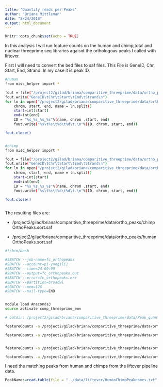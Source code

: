 ```yaml
---
title: "Quantify reads per Peaks"
author: "Briana Mittleman"
date: "8/24/2018"
output: html_document
---
```


```r
knitr::opts_chunk$set(echo = TRUE)
```

In this analysis I will run feature counts on the human and chimp,total and nuclear threeprime seq libraries agaisnt the orthologous peaks I called with liftover. 

First I will need to convert the bed files to saf files. This File is GeneID, Chr, Start, End, Strand. In my case it is peak ID.  

```bash

#human
from misc_helper import *

fout = file("/project2/gilad/briana/comparitive_threeprime/data/ortho_peaks/humanOrthoPeaks.sort.SAF",'w')
fout.write("GeneID\tChr\tStart\tEnd\tStrand\n")
for ln in open("/project2/gilad/briana/comparitive_threeprime/data/ortho_peaks/humanOrthoPeaks.sort.bed"):
    chrom, start, end, name = ln.split()
    start=int(start)
    end=int(end)
    ID = "%s_%s_%s_%s"%(name, chrom ,start, end)
    fout.write("%s\t%s\t%d\t%d\t.\n"%(ID, chrom, start, end))

fout.close()


#chimp
from misc_helper import *

fout = file("/project2/gilad/briana/comparitive_threeprime/data/ortho_peaks/chimpOrthoPeaks.sort.SAF",'w')
fout.write("GeneID\tChr\tStart\tEnd\tStrand\n")
for ln in open("/project2/gilad/briana/comparitive_threeprime/data/ortho_peaks/chimpOrthoPeaks.sort.bed"):
    chrom, start, end, name = ln.split()
    start=int(start)
    end=int(end)
    ID = "%s_%s_%s_%s"%(name, chrom ,start, end)
    fout.write("%s\t%s\t%d\t%d\t.\n"%(ID, chrom, start, end))

fout.close()



```

The resulting files are:  

* /project2/gilad/briana/comparitive_threeprime/data/ortho_peaks/chimpOrthoPeaks.sort.saf  

* /project2/gilad/briana/comparitive_threeprime/data/ortho_peaks/humanOrthoPeaks.sort.saf


```bash
#!/bin/bash

#SBATCH --job-name=fc_orthopeaks
#SBATCH --account=pi-yangili1
#SBATCH --time=24:00:00
#SBATCH --output=fc_orthopeaks.out
#SBATCH --error=fc_orthopeaks.err
#SBATCH --partition=broadwl
#SBATCH --mem=12G
#SBATCH --mail-type=END


module load Anaconda3
source activate comp_threeprime_env

# outdir: /project2/gilad/briana/comparitive_threeprime/data/Peak_quant

featureCounts -a /project2/gilad/briana/comparitive_threeprime/data/ortho_peaks/humanOrthoPeaks.sort.saf -F SAF -o /project2/gilad/briana/comparitive_threeprime/data/Peak_quant/HumanTotal_Orthopeak.quant /project2/gilad/briana/comparitive_threeprime/human/data/sort/*T-sort.bam -s 1

featureCounts -a /project2/gilad/briana/comparitive_threeprime/data/ortho_peaks/humanOrthoPeaks.sort.saf -F SAF -o /project2/gilad/briana/comparitive_threeprime/data/Peak_quant/HumanNuclear_Orthopeak.quant /project2/gilad/briana/comparitive_threeprime/human/data/sort/*N-sort.bam -s 1


featureCounts -a /project2/gilad/briana/comparitive_threeprime/data/ortho_peaks/chimpOrthoPeaks.sort.saf -F SAF -o /project2/gilad/briana/comparitive_threeprime/data/Peak_quant/ChimpTotal_Orthopeak.quant /project2/gilad/briana/comparitive_threeprime/chimp/data/sort/*T-sort.bam -s 1

featureCounts -a /project2/gilad/briana/comparitive_threeprime/data/ortho_peaks/chimpOrthoPeaks.sort.saf -F SAF -o /project2/gilad/briana/comparitive_threeprime/data/Peak_quant/ChimpNuclear_Orthopeak.quant /project2/gilad/briana/comparitive_threeprime/chimp/data/sort/*N-sort.bam -s 1

```

I need the matching peaks from human and chimps from the liftover pipeline data.  

```r
PeakNames=read.table(file = "../data/liftover/HumanChimpPeaknames.txt", header=T)
```

